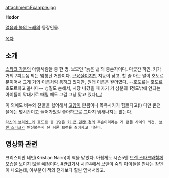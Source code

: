 attachment:Example.jpg

'''Hodor'''

[[얼음과 불의 노래]]의 등장인물.

[[목차]]
== 소개 ==
[[스타크 가문]]의 아랫사람들 중 한 명. 보모인 '늙은 낸'의 증손자이다. 마굿간 하인. 키가 거의 7피트쯤 되는 엄청난 거한이다. [[몸짱|근육질]]이지만 지능이 낮고, 할 줄 아는 말이 호도르 뿐이어서 그게 거의 이름처럼 통하고 있지만, 원래 이름은 왈더였다. --호도르는 호도르 호도르하고 웁니다-- 성질도 순해서, 시장 나갔을 때 자기 키 삼분의 1정도밖에 안되는 아이들이 막대기로 때릴 때도 그걸 그냥 맞고 있다([[...]])

이 외에도 비누와 찬물을 싫어해서 [[고양이]] 만큼이나 목욕시키기 힘들다고(!) 다만 온천물에는 몇시간이고 들어가있길 좋아하므로 그다지 냄새나지는 않는다.

 [[브리엔느 타스|타스의 브리엔느]]와 호도르 중 1명은 [[덩크|키 큰 던칸 경]]의 후손이리라는 게 팬들 사이의 의견. [[브랜 스타크]]가 반신불수가 된 뒤론 브랜을 짊어지고 다닌다.


== 영상화 관련 ==

크리스티안 네언(Kristian Nairn)이 역을 맡았다. 아쉽게도 시즌5엔 [[브랜 스타크]]와함께 모습을 보이지 않을 예정이다. [http://osen.mt.co.kr/article/G1109946374 #관련기사] 시즌4에서 브랜이 숲의 아이들을 만나는 장면이 나오는데, 이부분이 책의 전개보다 훨씬 앞서서라고.
